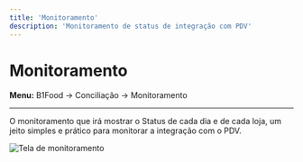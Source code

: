 ```yaml
---
title: 'Monitoramento'
description: 'Monitoramento de status de integração com PDV'
---
```


# Monitoramento

**Menu:** B1Food → Conciliação → Monitoramento

---

O monitoramento que irá mostrar o Status de cada dia e de cada loja, um jeito simples e prático para monitorar a integração com o PDV.

<Frame>
<img src="/images/monitoramento_01.png" alt="Tela de monitoramento" />
</Frame>
